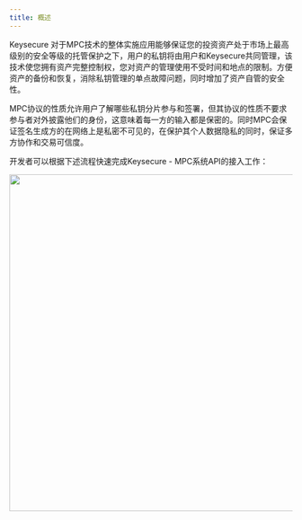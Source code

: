 ---
title: 概述
---

Keysecure 对于MPC技术的整体实施应用能够保证您的投资资产处于市场上最高级别的安全等级的托管保护之下，用户的私钥将由用户和Keysecure共同管理，该技术使您拥有资产完整控制权，您对资产的管理使用不受时间和地点的限制。方便资产的备份和恢复，消除私钥管理的单点故障问题，同时增加了资产自管的安全性。

MPC协议的性质允许用户了解哪些私钥分片参与和签署，但其协议的性质不要求参与者对外披露他们的身份，这意味着每一方的输入都是保密的。同时MPC会保证签名生成方的在网络上是私密不可见的，在保护其个人数据隐私的同时，保证多方协作和交易可信度。

开发者可以根据下述流程快速完成Keysecure - MPC系统API的接入工作：

<div className="w-full flex items-center justify-center">
    <img src="/images/apis/mpc-process_cn.png" width="600"/>
</div>



